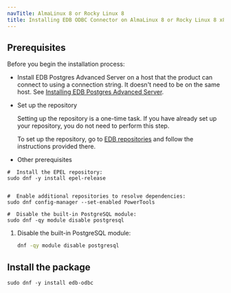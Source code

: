 ```yaml
---
navTitle: AlmaLinux 8 or Rocky Linux 8
title: Installing EDB ODBC Connector on AlmaLinux 8 or Rocky Linux 8 x86_64
---
```


## Prerequisites

Before you begin the installation process:

- Install EDB Postgres Advanced Server on a host that the product can connect to using a connection string. It doesn't need to be on the same host. See [Installing EDB Postgres Advanced Server](/epas/latest/epas_inst_linux).

- Set up the repository

  Setting up the repository is a one-time task. If you have already set up your repository, you do not need to perform this step.

  To set up the repository, go to [EDB repositories](https://www.enterprisedb.com/repos-downloads) and follow the instructions provided there.

- Other prerequisites

```shell
#  Install the EPEL repository:
sudo dnf -y install epel-release


#  Enable additional repositories to resolve dependencies:
sudo dnf config-manager --set-enabled PowerTools

#  Disable the built-in PostgreSQL module:
sudo dnf -qy module disable postgresql
```

1. Disable the built-in PostgreSQL module:

   ```sh
   dnf -qy module disable postgresql
   ```

## Install the package

```shell
sudo dnf -y install edb-odbc
```
